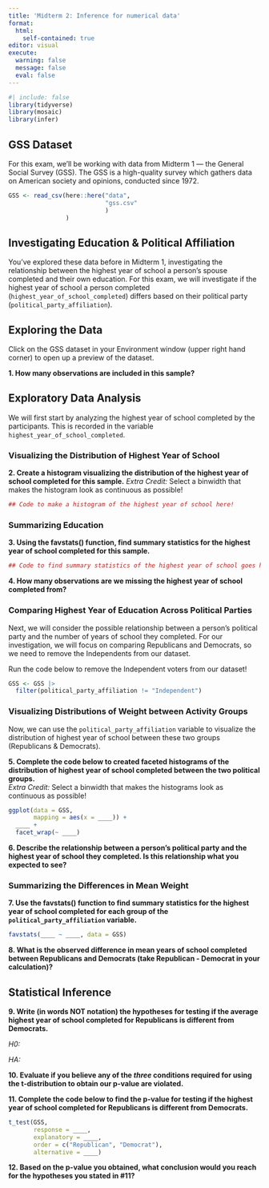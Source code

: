 ```yaml
---
title: 'Midterm 2: Inference for numerical data'
format: 
  html:
    self-contained: true
editor: visual
execute: 
  warning: false
  message: false
  eval: false
---
```


```r
#| include: false
library(tidyverse)
library(mosaic)
library(infer)
```

## GSS Dataset

For this exam, we'll be working with data from Midterm 1 --- the General Social Survey (GSS). The GSS is a high-quality survey which gathers data on American society and opinions, conducted since 1972.

```r
GSS <- read_csv(here::here("data", 
                           "gss.csv"
                           )
                )
```

## Investigating Education & Political Affiliation

You've explored these data before in Midterm 1, investigating the relationship between the highest year of school a person's spouse completed and their own education. For this exam, we will investigate if the highest year of school a person completed (`highest_year_of_school_completed`) differs based on their political party (`political_party_affiliation`).

## Exploring the Data

Click on the GSS dataset in your Environment window (upper right hand corner) to open up a preview of the dataset.

**1. How many observations are included in this sample?**

## Exploratory Data Analysis

We will first start by analyzing the highest year of school completed by the participants. This is recorded in the variable `highest_year_of_school_completed`.

### Visualizing the Distribution of Highest Year of School

**2. Create a histogram visualizing the distribution of the highest year of school completed for this sample.** *Extra Credit:* Select a binwidth that makes the histogram look as continuous as possible!

```r
## Code to make a histogram of the highest year of school here!


```

### Summarizing Education

**3. Using the favstats() function, find summary statistics for the highest year of school completed for this sample.**

```r
## Code to find summary statistics of the highest year of school goes here!


```

**4. How many observations are we missing the highest year of school completed from?**

### Comparing Highest Year of Education Across Political Parties

Next, we will consider the possible relationship between a person's political party and the number of years of school they completed. For our investigation, we will focus on comparing Republicans and Democrats, so we need to remove the Independents from our dataset.

Run the code below to remove the Independent voters from our dataset!

```r
GSS <- GSS |> 
  filter(political_party_affiliation != "Independent")
```

### Visualizing Distributions of Weight between Activity Groups

Now, we can use the `political_party_affiliation` variable to visualize the distribution of highest year of school between these two groups (Republicans & Democrats).

**5. Complete the code below to created faceted histograms of the distribution of highest year of school completed between the two political groups.**   
*Extra Credit:* Select a binwidth that makes the histograms look as continuous as possible!

```r
ggplot(data = GSS, 
       mapping = aes(x = ____)) + 
  ____ + 
  facet_wrap(~ ____) 
```

**6. Describe the relationship between a person's political party and the highest year of school they completed. Is this relationship what you expected to see?**

### Summarizing the Differences in Mean Weight

**7. Use the favstats() function to find summary statistics for the highest year of school completed for each group of the `political_party_affiliation` variable.**

```r
favstats(____ ~ ____, data = GSS)
```

**8. What is the observed difference in mean years of school completed between Republicans and Democrats (take Republican - Democrat in your calculation)?**

## Statistical Inference

**9. Write (in words NOT notation) the hypotheses for testing if the average highest year of school completed for Republicans is different from Democrats.**

*H0:*

*HA:*

**10. Evaluate if you believe any of the *three* conditions required for using the t-distribution to obtain our p-value are violated.**

**11. Complete the code below to find the p-value for testing if the highest year of school completed for Republicans is different from Democrats.**

```r
t_test(GSS, 
       response = ____, 
       explanatory = ____, 
       order = c("Republican", "Democrat"), 
       alternative = ____)
```

**12. Based on the p-value you obtained, what conclusion would you reach for the hypotheses you stated in #11?**
